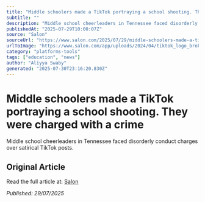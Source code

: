```yaml
---
title: "Middle schoolers made a TikTok portraying a school shooting. They were charged with a crime"
subtitle: ""
description: "Middle school cheerleaders in Tennessee faced disorderly conduct charges over satirical TikTok posts."
publishedAt: "2025-07-29T10:00:07Z"
source: "Salon"
sourceUrl: "https://www.salon.com/2025/07/29/middle-schoolers-made-a-tiktok-portraying-a-school-shooting-they-were-charged-with-a-crime_partner/"
urlToImage: "https://www.salon.com/app/uploads/2024/04/tiktok_logo_broken_2149441171.jpg"
category: "platforms-tools"
tags: ["education", "news"]
author: "Aliyya Swaby"
generated: "2025-07-30T23:16:20.830Z"
---
```


# Middle schoolers made a TikTok portraying a school shooting. They were charged with a crime



Middle school cheerleaders in Tennessee faced disorderly conduct charges over satirical TikTok posts.

## Original Article

Read the full article at: [Salon](https://www.salon.com/2025/07/29/middle-schoolers-made-a-tiktok-portraying-a-school-shooting-they-were-charged-with-a-crime_partner/)

*Published: 29/07/2025*
